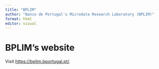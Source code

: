 ```yaml
---
title: "BPLIM"
author: "Banco de Portugal's Microdata Research Laboratory (BPLIM)"
format: html
editor: visual
---
```


# BPLIM's website

Visit [https://bplim.bportugal.pt/](https://bplim.bportugal.pt/).
